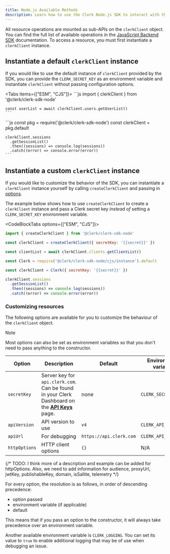 ```yaml
---
title: Node.js Available Methods
description: Learn how to use the Clerk Node.js SDK to interact with the Clerk API.
---
```


All resource operations are mounted as sub-APIs on the `clerkClient` object. You can find the full list of available operations in the [JavaScript Backend SDK](/docs/references/backend/overview) documentation. To access a resource, you must first instantiate a `clerkClient` instance.

## Instantiate a default `clerkClient` instance

If you would like to use the default instance of `clerkClient` provided by the SDK, you can provide the `CLERK_SECRET_KEY` as an environment variable and instantiate `clerkClient` without passing configuration options.

<Tabs items={["ESM", "CJS"]}>
  <Tab>
    ```js
    import { clerkClient } from '@clerk/clerk-sdk-node'

    const userList = await clerkClient.users.getUserList()
    ```
  </Tab>

  <Tab>
    ```js
    const pkg = require('@clerk/clerk-sdk-node')
    const clerkClient = pkg.default

    clerkClient.sessions
      .getSessionList()
      .then((sessions) => console.log(sessions))
      .catch((error) => console.error(error))
    ```
  </Tab>
</Tabs>

## Instantiate a custom `clerkClient` instance

If you would like to customize the behavior of the SDK, you can instantiate a `clerkClient` instance yourself by calling `createClerkClient` and passing in [options](#customizing-resources).

The example below shows how to use `createClerkClient` to create a `clerkClient` instance and pass a Clerk secret key _instead of_ setting a `CLERK_SECRET_KEY` environment variable.

<CodeBlockTabs options={["ESM", "CJS"]}>
  ```js
  import { createClerkClient } from '@clerk/clerk-sdk-node'

  const clerkClient = createClerkClient({ secretKey: '{{secret}}' })

  const clientList = await clerkClient.clients.getClientList()
  ```

  ```js
  const Clerk = require('@clerk/clerk-sdk-node/cjs/instance').default

  const clerkClient = Clerk({ secretKey: '{{secret}}' })

  clerkClient.sessions
    .getSessionList()
    .then((sessions) => console.log(sessions))
    .catch((error) => console.error(error))
  ```
</CodeBlockTabs>

### Customizing resources

The following options are available for you to customize the behaviour of the `clerkClient` object.

> [!NOTE]
> Most options can also be set as environment variables so that you don't need to pass anything to the constructor.

| Option | Description | Default | Environment variable |
| - | - | - | - |
| `secretKey` | Server key for `api.clerk.com`. Can be found in your Clerk Dashboard on the **[API Keys](https://dashboard.clerk.com/last-active?path=api-keys)** page. | none | `CLERK_SECRET_KEY` |
| `apiVersion` | API version to use | `v4` | `CLERK_API_VERSION` |
| `apiUrl` | For debugging | `https://api.clerk.com` | `CLERK_API_URL` |
| `httpOptions` | HTTP client options | `{}` | N/A |

{/* TODO: I think more of a description and example can be added for httpOptions. Also, we need to add information for audience, proxyUrl, jwtKey, publishableKey, domain, isSallite, telemetry */}

For every option, the resolution is as follows, in order of descending precedence:

- option passed
- environment variable (if applicable)
- default

This means that if you pass an option to the constructor, it will always take precedence over an environment variable.

Another available environment variable is `CLERK_LOGGING`. You can set its value to `true` to enable additional logging that may be of use when debugging an issue.
